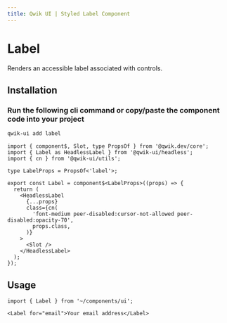 ```yaml
---
title: Qwik UI | Styled Label Component
---
```



<StatusBanner status={statusByComponent.styled.Label} />

# Label

Renders an accessible label associated with controls.

<Showcase name="hero" />

## Installation

### Run the following cli command or copy/paste the component code into your project

```sh
qwik-ui add label
```

```tsx
import { component$, Slot, type PropsOf } from '@qwik.dev/core';
import { Label as HeadlessLabel } from '@qwik-ui/headless';
import { cn } from '@qwik-ui/utils';

type LabelProps = PropsOf<'label'>;

export const Label = component$<LabelProps>((props) => {
  return (
    <HeadlessLabel
      {...props}
      class={cn(
        'font-medium peer-disabled:cursor-not-allowed peer-disabled:opacity-70',
        props.class,
      )}
    >
      <Slot />
    </HeadlessLabel>
  );
});
```

## Usage

```tsx
import { Label } from '~/components/ui';
```

```tsx
<Label for="email">Your email address</Label>
```
